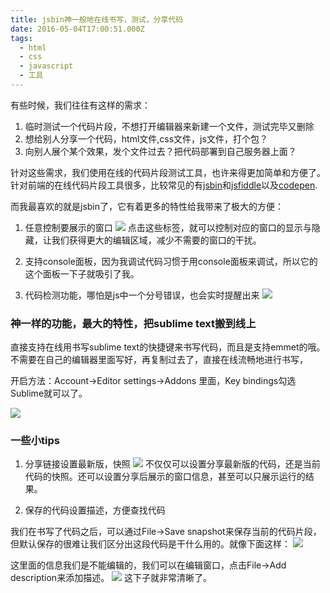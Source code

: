 ```yaml
---
title: jsbin神一般地在线书写，测试，分享代码
date: 2016-05-04T17:00:51.000Z
tags:
  - html
  - css
  - javascript
  - 工具
---
```

有些时候，我们往往有这样的需求：

1. 临时测试一个代码片段，不想打开编辑器来新建一个文件，测试完毕又删除
2. 想给别人分享一个代码，html文件,css文件，js文件，打个包？
3. 向别人展个某个效果，发个文件过去？把代码部署到自己服务器上面？

针对这些需求，我们使用在线的代码片段测试工具，也许来得更加简单和方便了。
针对前端的在线代码片段工具很多，比较常见的有[jsbin](http://jsbin.com/)和[jsfiddle](https://jsfiddle.net/)以及[codepen](http://codepen.io/).

而我最喜欢的就是jsbin了，它有着更多的特性给我带来了极大的方便：

1. 任意控制要展示的窗口
![](http://7te946.com1.z0.glb.clouddn.com/16-5-4/19860620.jpg)
点击这些标签，就可以控制对应的窗口的显示与隐藏，让我们获得更大的编辑区域，减少不需要的窗口的干扰。

2. 支持console面板，因为我调试代码习惯于用console面板来调试，所以它的这个面板一下子就吸引了我。

3. 代码检测功能，哪怕是js中一个分号错误，也会实时提醒出来
![](http://7te946.com1.z0.glb.clouddn.com/16-5-4/56235513.jpg)

### 神一样的功能，最大的特性，把sublime text搬到线上

直接支持在线用书写sublime text的快捷键来书写代码，而且是支持emmet的哦。不需要在自己的编辑器里面写好，再复制过去了，直接在线流畅地进行书写，

开启方法：Account->Editor settings->Addons 里面，Key bindings勾选Sublime就可以了。

![](http://7te946.com1.z0.glb.clouddn.com/16-5-4/96521463.jpg)

### 一些小tips

1. 分享链接设置最新版，快照
![](http://7te946.com1.z0.glb.clouddn.com/16-5-4/4691611.jpg)
不仅仅可以设置分享最新版的代码，还是当前代码的快照。还可以设置分享后展示的窗口信息，甚至可以只展示运行的结果。

2. 保存的代码设置描述，方便查找代码

我们在书写了代码之后，可以通过File->Save snapshot来保存当前的代码片段，但默认保存的很难让我们区分出这段代码是干什么用的。就像下面这样：
![](http://7te946.com1.z0.glb.clouddn.com/16-5-4/14204181.jpg)

这里面的信息我们是不能编辑的，我们可以在编辑窗口，点击File->Add description来添加描述。
![](http://7te946.com1.z0.glb.clouddn.com/16-5-4/81115496.jpg)
这下子就非常清晰了。
